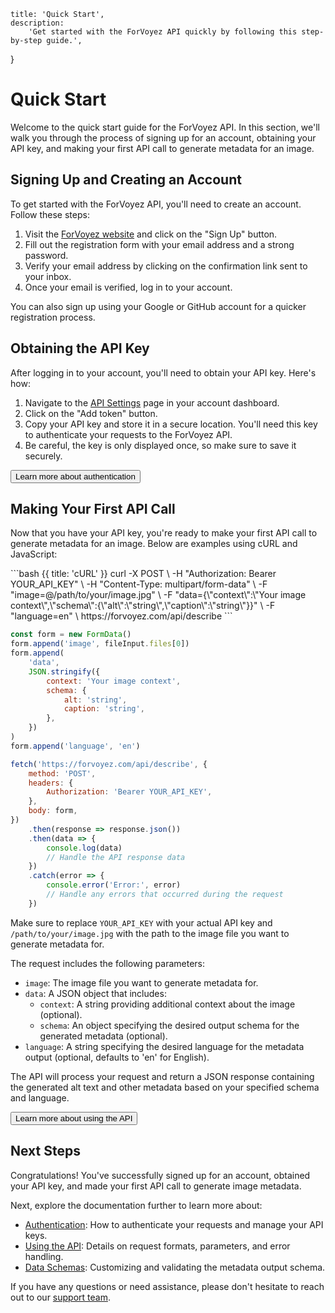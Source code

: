 
	title: 'Quick Start',
	description:
		'Get started with the ForVoyez API quickly by following this step-by-step guide.',
}

# Quick Start

Welcome to the quick start guide for the ForVoyez API. In this section, we'll walk you through the process of signing up for an account, obtaining your API key, and making your first API call to generate metadata for an image.

## Signing Up and Creating an Account

To get started with the ForVoyez API, you'll need to create an account. Follow these steps:

1. Visit the [ForVoyez website](https://forvoyez.com) and click on the "Sign Up" button.
2. Fill out the registration form with your email address and a strong password.
3. Verify your email address by clicking on the confirmation link sent to your inbox.
4. Once your email is verified, log in to your account.

You can also sign up using your Google or GitHub account for a quicker registration process.

## Obtaining the API Key

After logging in to your account, you'll need to obtain your API key. Here's how:

1. Navigate to the [API Settings](https://forvoyez.com/app/tokens) page in your account dashboard.
2. Click on the "Add token" button.
3. Copy your API key and store it in a secure location. You'll need this key to authenticate your requests to the ForVoyez API.
4. Be careful, the key is only displayed once, so make sure to save it securely.

<div className="not-prose">
	<Button href="/authentication" variant="text" arrow="right">
		Learn more about authentication
	</Button>
</div>

## Making Your First API Call

Now that you have your API key, you're ready to make your first API call to generate metadata for an image. Below are examples using cURL and JavaScript:

<CodeGroup>
```bash {{ title: 'cURL' }}
curl -X POST \
  -H "Authorization: Bearer YOUR_API_KEY" \
  -H "Content-Type: multipart/form-data" \
  -F "image=@/path/to/your/image.jpg" \
  -F "data={\"context\":\"Your image context\",\"schema\":{\"alt\":\"string\",\"caption\":\"string\"}}" \
  -F "language=en" \
  https://forvoyez.com/api/describe
```

```js {{ title: 'JavaScript' }}
const form = new FormData()
form.append('image', fileInput.files[0])
form.append(
	'data',
	JSON.stringify({
		context: 'Your image context',
		schema: {
			alt: 'string',
			caption: 'string',
		},
	})
)
form.append('language', 'en')

fetch('https://forvoyez.com/api/describe', {
	method: 'POST',
	headers: {
		Authorization: 'Bearer YOUR_API_KEY',
	},
	body: form,
})
	.then(response => response.json())
	.then(data => {
		console.log(data)
		// Handle the API response data
	})
	.catch(error => {
		console.error('Error:', error)
		// Handle any errors that occurred during the request
	})
```
</CodeGroup>

Make sure to replace `YOUR_API_KEY` with your actual API key and `/path/to/your/image.jpg` with the path to the image file you want to generate metadata for.

The request includes the following parameters:

- `image`: The image file you want to generate metadata for.
- `data`: A JSON object that includes:
  - `context`: A string providing additional context about the image (optional).
  - `schema`: An object specifying the desired output schema for the generated metadata (optional).
- `language`: A string specifying the desired language for the metadata output (optional, defaults to 'en' for English).

The API will process your request and return a JSON response containing the generated alt text and other metadata based on your specified schema and language.

<div className="not-prose">
	<Button href="/using-the-api" variant="text" arrow="right">
		Learn more about using the API
	</Button>
</div>

## Next Steps

Congratulations! You've successfully signed up for an account, obtained your API key, and made your first API call to generate image metadata.

Next, explore the documentation further to learn more about:

- [Authentication](/authentication): How to authenticate your requests and manage your API keys.
- [Using the API](/using-the-api): Details on request formats, parameters, and error handling.
- [Data Schemas](/data-schemas): Customizing and validating the metadata output schema.

If you have any questions or need assistance, please don't hesitate to reach out to our [support team](/support).